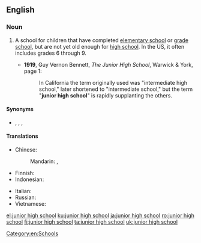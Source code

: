 ==English==
{{wikipedia}}

===Noun===
{{en-noun|head=[[junior]] [[high]] [[school]]}}

# {{lb|en|education}} A school for children that have completed [[elementary school]] or [[grade school]], but are not yet old enough for [[high school]]. In the US, it often includes grades 6 through 9.
#* '''1919''', Guy Vernon Bennett, ''The Junior High School'', Warwick & York, page 1:
#*: In California the term originally used was "intermediate high school," later shortened to "intermediate school," but the term "'''junior high school'''" is rapidly supplanting the others.

====Synonyms====
* {{sense|school between elementary and high school}} {{l|en|intermediate high school}}, {{l|en|intermediate school}}, {{l|en|junior high}}, {{l|en|middle school}}

====Translations====
{{trans-top|school for children that have completed elementary school}}
* Chinese:
*: Mandarin: {{t+|cmn|初級中學|sc=Hani}}, {{t+|cmn|初级中学|tr=chūjí zhōngxué|sc=Hani}}
* Finnish: {{t|fi|[[peruskoulun]] [[yläaste]]}}
* Indonesian: {{t+|id|sekolah menengah pertama}}
{{trans-mid}}
* Italian: {{t|it|scuola media|f}}
* Russian: {{t-needed|ru}}
* Vietnamese: {{t|vi|trường trung học cơ sở}}
{{trans-bottom}}

[[Category:en:Schools]]

[[el:junior high school]]
[[ku:junior high school]]
[[ja:junior high school]]
[[ro:junior high school]]
[[fi:junior high school]]
[[ta:junior high school]]
[[uk:junior high school]]